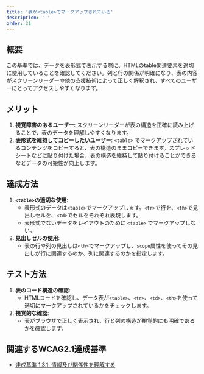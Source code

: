 ```yaml
---
title: '表が<table>でマークアップされている'
description: ' '
order: 21
---
```

## 概要
この基準では、データを表形式で表示する際に、HTMLのtable関連要素を適切に使用していることを確認してください。列と行の関係が明確になり、表の内容がスクリーンリーダーや他の支援技術によって正しく解釈され、すべてのユーザーにとってアクセスしやすくなります。

## メリット
1. **視覚障害のあるユーザー**: スクリーンリーダーが表の構造を正確に読み上げることで、表のデータを理解しやすくなります。
2. **表形式を維持してコピーしたいユーザー**: `<table>` でマークアップされているコンテンツをコピーすると、表の構造のままコピーできます。スプレッドシートなどに貼り付けた場合、表の構造を維持して貼り付けることができるなどデータの可搬性が向上します。

## 達成方法
1. **`<table>`の適切な使用**:
    - 表形式のデータは`<table>`でマークアップします。`<tr>`で行を、`<th>`で見出しセルを、`<td>`でセルをそれぞれ表現します。
    - 表形式でないデータをレイアウトのために `<table>` でマークアップしない。
2. **見出しセルの使用**:
    - 表の行や列の見出しは`<th>`でマークアップし、`scope`属性を使ってその見出しが行に関連するのか、列に関連するのかを指定します。

## テスト方法
1. **表のコード構造の確認**:
    - HTMLコードを確認し、データ表が`<table>`、`<tr>`、`<td>`、`<th>`を使って適切にマークアップされているかをチェックします。
2. **視覚的な確認**:
    - 表がブラウザで正しく表示され、行と列の構造が視覚的にも明確であるかを確認します。

## 関連するWCAG2.1達成基準
- [達成基準 1.3.1: 情報及び関係性を理解する](https://waic.jp/translations/WCAG21/Understanding/info-and-relationships.html)
